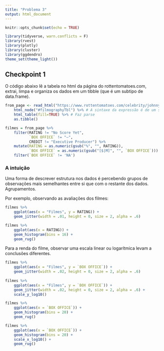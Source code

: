 ```yaml
---
title: "Problema 3"
output: html_document
---
```


```r
knitr::opts_chunk$set(echo = TRUE)
```

```r
library(tidyverse, warn.conflicts = F)
library(rvest)
library(plotly)
library(cluster)
library(ggdendro)
theme_set(theme_light())
```


## Checkpoint 1

O código abaixo lê a tabela no html da página do rottentomatoes.com, extrai, limpa e organiza os dados em um tibble (que é um subtipo de data.frame).

```r
from_page <- read_html("https://www.rottentomatoes.com/celebrity/johnny_depp") %>% 
    html_node("#filmographyTbl") %>% # A sintaxe da expressão é de um seletor à lá JQuery: https://rdrr.io/cran/rvest/man/html_nodes.html 
    html_table(fill=TRUE) %>% # Faz parse
    as.tibble()

filmes = from_page %>% 
    filter(RATING != "No Score Yet", 
           `BOX OFFICE` != "—", 
           CREDIT != "Executive Producer") %>%
    mutate(RATING = as.numeric(gsub("%", "", RATING)), 
           `BOX OFFICE` = as.numeric(gsub("[$|M]", "", `BOX OFFICE`))) %>% 
    filter(`BOX OFFICE` != 'NA')
```

### A intuição

Uma forma de descrever estrutura nos dados é percebendo grupos de observações mais semelhantes entre si que com o restante dos dados. Agrupamentos.

Por exemplo, observando as avaliações dos filmes:

```r
filmes %>% 
    ggplot(aes(x = "Filmes", y = RATING)) + 
    geom_jitter(width = .01, height = 0, size = 2, alpha = .6)

filmes %>% 
    ggplot(aes(x = RATING)) + 
    geom_histogram(bins = 16) + 
    geom_rug()
```

Para a renda do filme, observar uma escala linear ou logarítmica levam a conclusões diferentes.


```r
filmes %>% 
    ggplot(aes(x = "Filmes", y = `BOX OFFICE`)) + 
    geom_jitter(width = .02, height = 0, size = 2, alpha = .6)  
    
filmes %>% 
    ggplot(aes(x = "Filmes", y = `BOX OFFICE`)) + 
    geom_jitter(width = .02, height = 0, size = 2, alpha = .6) + 
    scale_y_log10()

filmes %>% 
    ggplot(aes(x = `BOX OFFICE`)) + 
    geom_histogram(bins = 20) + 
    geom_rug()

filmes %>% 
    ggplot(aes(x = `BOX OFFICE`)) + 
    geom_histogram(bins = 20) + 
    scale_x_log10() + 
    geom_rug()
```


